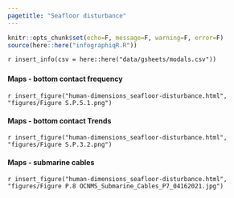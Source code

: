 ```yaml
---
pagetitle: "Seafloor disturbance"
---
```


```r
knitr::opts_chunk$set(echo=F, message=F, warning=F, error=F)
source(here::here("infographiqR.R"))
```

`r insert_info(csv = here::here("data/gsheets/modals.csv"))`


### {.tabset}

#### Maps - bottom contact frequency

`r insert_figure("human-dimensions_seafloor-disturbance.html", "figures/Figure S.P.5.1.png")`

#### Maps - bottom contact Trends

`r insert_figure("human-dimensions_seafloor-disturbance.html", "figures/Figure S.P.3.2.png")`

#### Maps - submarine cables

`r insert_figure("human-dimensions_seafloor-disturbance.html", "figures/Figure P.8 OCNMS_Submarine_Cables_P7_04162021.jpg")`
